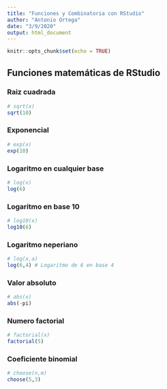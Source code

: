 ```yaml
---
title: "Funciones y Combinatoria con RStudio"
author: "Antonio Ortega"
date: "3/9/2020"
output: html_document
---
```


```r
knitr::opts_chunk$set(echo = TRUE)
```

## Funciones matemáticas de RStudio

### Raiz cuadrada
```r
# sqrt(x)
sqrt(10)
```


### Exponencial
```r
# exp(x)
exp(10)
```


### Logaritmo en cualquier base
```r
# log(x)
log(6) 
```


### Logaritmo en base 10
```r
# log10(x)
log10(6) 
```


### Logaritmo neperiano
```r
# log(x,a)
log(6,4) # Logaritmo de 6 en base 4
```


### Valor absoluto
```r
# abs(x)
abs(-pi)
```


### Numero factorial
```r
# factorial(x)
factorial(5)
```


### Coeficiente binomial
```r
# choose(n,m)
choose(5,3)
```